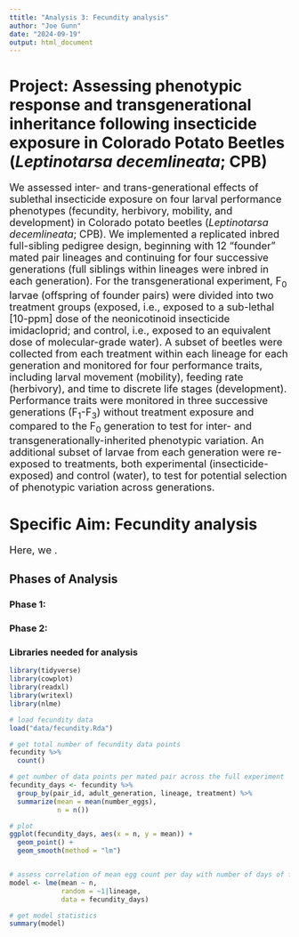 ```yaml
---
ttitle: "Analysis 3: Fecundity analysis"
author: "Joe Gunn"
date: "2024-09-19"
output: html_document
---
```


# <b>Project:</b> Assessing phenotypic response and transgenerational inheritance following insecticide exposure in Colorado Potato Beetles (<i>Leptinotarsa decemlineata</i>; CPB) 
<font size="+1"> We assessed inter- and trans-generational effects of sublethal insecticide exposure on four larval performance phenotypes (fecundity, herbivory, mobility, and development) in Colorado potato beetles (<i>Leptinotarsa decemlineata</i>; CPB). We implemented a replicated inbred full-sibling pedigree design, beginning with 12 "founder" mated pair lineages and continuing for four successive generations (full siblings within lineages were inbred in each generation). For the transgenerational experiment, F<sub>0</sub> larvae (offspring of founder pairs) were divided into two treatment groups (exposed, i.e., exposed to a sub-lethal [10-ppm] dose of the neonicotinoid insecticide imidacloprid; and control, i.e., exposed to an equivalent dose of molecular-grade water). A subset of beetles were collected from each treatment within each lineage for each generation and monitored for four performance traits, including larval movement (mobility), feeding rate (herbivory), and time to discrete life stages (development). Performance traits were monitored in three successive generations (F<sub>1</sub>-F<sub>3</sub>) without treatment exposure and compared to the F<sub>0</sub> generation to test for inter- and transgenerationally-inherited phenotypic variation. An additional subset of larvae from each generation were re-exposed to treatments, both experimental (insecticide-exposed) and control (water), to test for potential selection of phenotypic variation across generations.</font>

# <b>Specific Aim:</b> Fecundity analysis
<font size="+1">Here, we . </font>

## Phases of Analysis
### Phase 1: 
### Phase 2: 

### Libraries needed for analysis
```r
library(tidyverse)
library(cowplot)
library(readxl)
library(writexl)
library(nlme)
```


```r
# load fecundity data
load("data/fecundity.Rda")

# get total number of fecundity data points
fecundity %>%
  count()

# get number of data points per mated pair across the full experiment
fecundity_days <- fecundity %>%
  group_by(pair_id, adult_generation, lineage, treatment) %>%
  summarize(mean = mean(number_eggs),
            n = n())

# plot
ggplot(fecundity_days, aes(x = n, y = mean)) + 
  geom_point() + 
  geom_smooth(method = "lm")


# assess correlation of mean egg count per day with number of days of fecundity data (does more days equate to more average egg count)
model <- lme(mean ~ n, 
             random = ~1|lineage, 
             data = fecundity_days)

# get model statistics
summary(model)
```
